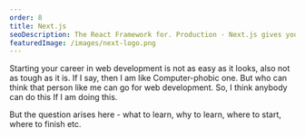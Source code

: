 ```yaml
---
order: 8
title: Next.js
seoDescription: The React Framework for. Production · Next.js gives you the best developer experience with all the features you need for production.
featuredImage: /images/next-logo.png
---
```


Starting your career in web development is not as easy as it looks, also not as tough as it is. If I say, then I am like Computer-phobic one. But who can think that person like me can go for web development. So, I think anybody can do this If I am doing this.

But the question arises here - what to learn, why to learn, where to start, where to finish etc.